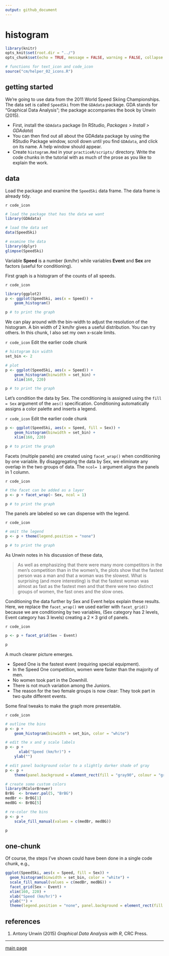 ```yaml
---
output: github_document
--- 
```


# histogram  

```r
library(knitr)
opts_knit$set(root.dir = "../")
opts_chunk$set(echo = TRUE, message = FALSE, warning = FALSE, collapse = TRUE, fig.keep = 'high')
```

```r
# functions for text_icon and code_icon
source("cm/helper_02_icons.R")
```

## getting started 

We're going to use data from the 2011 World Speed Skiing Championships. The data set is called `SpeedSki` from the `GDAdata` package. GDA stands for "Graphical Data Analysis"; the package accompanies the book by Unwin (2015). 

- First, install the `GDAdata` package (In RStudio, *Packages > Install > GDAdata*) 
- You can then find out all about the GDAdata package by using the RStudio Package window, scroll down until you find `GDAdata`, and click on its name. A help window should appear.  
- Create `histogram.Rmd` in your `practiceR/scripts/` directory. Write the code chunks in the tutorial with as much of the prose as you like  to explain the work. 

## data 

Load the package and examine the `SpeedSki` data frame. The data frame is already tidy. 

`r code_icon`
```r
# load the package that has the data we want 
library(GDAdata)

# load the data set 
data(SpeedSki)

# examine the data
library(dplyr)
glimpse(SpeedSki)
```

Variable **Speed** is a number (km/hr) while variables **Event** and **Sex** are factors (useful for conditioning). 

First graph is a histogram of the counts of all speeds. 
 
 `r code_icon`
```r
library(ggplot2)
p <- ggplot(SpeedSki, aes(x = Speed)) + 
	geom_histogram()

p # to print the graph
```

We can play around with the bin-width to adjust the resolution of the histogram. A bin width of 2 km/hr gives a useful distribution. You can try others. In this chunk, I also set my own x-scale limits. 

`r code_icon` Edit the earlier code chunk 
```r
# histogram bin width
set_bin <- 2

# plot 
p <- ggplot(SpeedSki, aes(x = Speed)) + 
	geom_histogram(binwidth = set_bin) + 
	xlim(160, 220)

p # to print the graph
```

Let's condition the data by Sex. The conditioning is assigned using the `fill = Sex` argument of the `aes()` specification. Conditioning automatically assigns a color palette and inserts a legend. 

`r code_icon` Edit the earlier code chunk 
```r
p <- ggplot(SpeedSki, aes(x = Speed, fill = Sex)) + 
	geom_histogram(binwidth = set_bin) + 
	xlim(160, 220)

p # to print the graph
```

Facets (multiple panels) are created using `facet_wrap()` when conditioning by one variable. By disaggregating the data by Sex, we eliminate any overlap in the two groups of data. The  `ncol= 1` argument aligns the panels in 1 column. 

`r code_icon`
```r
# the facet can be added as a layer 
p <- p + facet_wrap(~ Sex, ncol = 1)

p # to print the graph
```

The panels are labeled so we can dispense with the legend. 

`r code_icon`
```r
# omit the legend
p <- p + theme(legend.position = "none")

p # to print the graph
```

As Unwin notes in his discussion of these data, 

> As well as emphasizing that there were many more competitors in the men's competition than in the women's, the plots show that the fastest person was a man and that a woman was the slowest. What is surprising (and more interesting) is that the fastest woman was almost as fast as the fastest men and that there were two distinct groups of women, the fast ones and the slow ones.

Conditioning the data further by Sex and Event helps explain these results. Here, we replace the `facet_wrap()` we used earlier with `facet_grid()` because we are conditioning by two variables, (Sex category has 2 levels, Event category has 3 levels) creating a $2\times 3$ grid of panels. 

`r code_icon`
```r
p <- p + facet_grid(Sex ~ Event)

p
```

A much clearer picture emerges. 

- Speed One is the fastest event (requiring special equipment). 
- In the Speed One competition, women were faster than the majority of men.  
- No women took part in the Downhill.  
- There is not much variation among the Juniors. 
- The reason for the two female groups is now clear: They took part in two quite different events. 

Some final tweaks to make the graph more presentable. 

`r code_icon`
```r
# outline the bins
p <- p +
	geom_histogram(binwidth = set_bin, color = "white")

# edit the x and y scale labels 
p <- p +
	  xlab("Speed (km/hr)") + 
    ylab("")

# edit panel background color to a slightly darker shade of gray 
p <- p +
	theme(panel.background = element_rect(fill = "gray90", colour = "gray90", size = 0.5, linetype = "solid"))

# create some custom colors 
library(RColorBrewer)
BrBG  <- brewer.pal(5, "BrBG")
medBr <- BrBG[1]
medBG <- BrBG[5]

# re-color the bins
p <- p +
	scale_fill_manual(values = c(medBr, medBG)) 

p
```

## one-chunk

Of course, the steps I've shown could have been done in a single code chunk, e.g., 

```r
ggplot(SpeedSki, aes(x = Speed, fill = Sex)) + 
  geom_histogram(binwidth = set_bin, color = "white") + 
  scale_fill_manual(values = c(medBr, medBG)) + 
  facet_grid(Sex ~ Event) + 
  xlim(160, 220) + 
  xlab("Speed (km/hr)") + 
  ylab("") + 
  theme(legend.position = "none", panel.background = element_rect(fill = "gray90", colour = "gray90", size = 0.5, linetype = "solid")) 
```



## references


1. Antony Unwin (2015) *Graphical Data Analysis with R*, CRC Press. 




--- 
[main page](../README.md)

